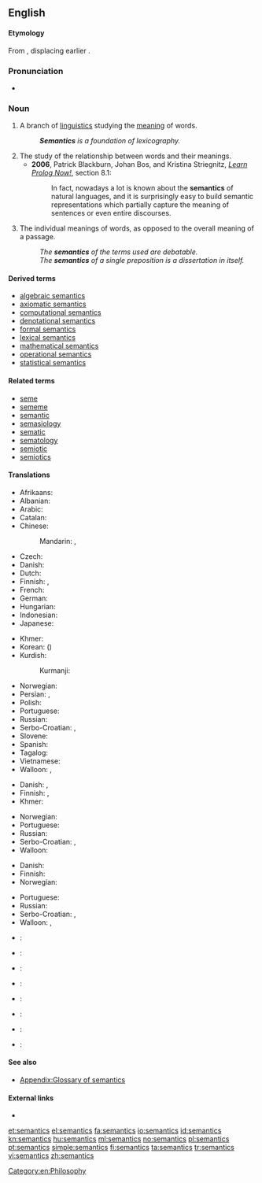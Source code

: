 ==English==

====Etymology====
From {{etyl|fr|en}} {{term|sémantique|lang=fr}}, displacing earlier {{term|semasiology|lang=en}}.

===Pronunciation===
* {{IPA|/sɪˈmæntɪks/}}

===Noun===
{{wikipedia}}
{{en-noun|-}}

# {{context|linguistics|lang=en}} A branch of [[linguistics]] studying the [[meaning]] of words. {{defdate|1893}}
#: '''''Semantics''' is a foundation of lexicography.''
# The study of the relationship between words and their meanings.
#* '''2006''', Patrick Blackburn, Johan Bos, and Kristina Striegnitz, ''[http://www.learnprolognow.org/lpnpage.php?pagetype=html&pageid=lpn-htmlse32 Learn Prolog Now!]'', section 8.1:
#*: In fact, nowadays a lot is known about the '''semantics''' of natural languages, and it is surprisingly easy to build semantic representations which partially capture the meaning of sentences or even entire discourses.
# The individual meanings of words, as opposed to the overall meaning of a passage.
#: ''The '''semantics''' of the terms used are debatable.''
#: ''The '''semantics''' of a single preposition is a dissertation in itself.''

====Derived terms====
* [[algebraic semantics]]
* [[axiomatic semantics]]
* [[computational semantics]]
* [[denotational semantics]]
* [[formal semantics]]
* [[lexical semantics]]
* [[mathematical semantics]]
* [[operational semantics]]
* [[statistical semantics]]

====Related terms====
* [[seme]]
* [[sememe]]
* [[semantic]]
* [[semasiology]]
* [[sematic]]
* [[sematology]]
* [[semiotic]]
* [[semiotics]]

====Translations====
{{trans-top|science of the meaning of words}}
* Afrikaans: {{t|af|semantiek}}
* Albanian: {{t|sq|semantikë|f}}
* Arabic: {{t|ar|علم المعاني|m|tr=ʿilm al-maʿānī|sc=Arab}}
* Catalan: {{t+|ca|semàntica|f}}
* Chinese:
*: Mandarin: {{t|cmn|語義學|sc=Hani}}, {{t+|cmn|语义学|tr=yǔyìxué|sc=Hani}}
* Czech: {{t|cs|sémantika|f}}
* Danish: {{t|da|semantik|c}}
* Dutch: {{t+|nl|semantiek|f}}
* Finnish: {{t+|fi|semantiikka}}, {{t+|fi|merkitysoppi}}
* French: {{t+|fr|sémantique|f}}
* German: {{t+|de|Semantik|f}}
* Hungarian: {{t|hu|szemantika}}
* Indonesian: {{t+|id|semantik}}
* Japanese: {{t|ja|意味論|tr=いみろん, imiron|sc=Jpan}}
{{trans-mid}}
* Khmer: {{t|km|និឃណ្ដសាស្ត្រ|sc=Khmr|tr=ni’kʰoanda’sah}}
* Korean: {{t+|ko|의미론|tr=uimiron|sc=Kore}} ({{t+|ko|意味論|sc=Kore}})
* Kurdish:
*: Kurmanji: {{t|kmr|watenasî|f}}
* Norwegian: {{t+|no|semantikk|m}}
* Persian: {{t|fa|علم معانی|tr='elm ma'âni|sc=fa-Arab}}, {{t|fa|معنی‌شناسی|tr=ma'ni-šenâsi|sc=fa-Arab}}
* Polish: {{t+|pl|semantyka|f}}
* Portuguese: {{t+|pt|semântica}}
* Russian: {{t+|ru|семантика|f|sc=Cyrl|tr=semántika}}
* Serbo-Croatian: {{t|sh|семантика|f}}, {{t|sh|semantika|f}}
* Slovene: {{t+|sl|pomenoslovje|n}}
* Spanish: {{t+|es|semántica|f}}
* Tagalog: {{t|tl|semantika}}
* Vietnamese: {{t+|vi|ngữ nghĩa học}}
* Walloon: {{t+|wa|semantike|f}}, {{t|wa|sinsyince|f}}
{{trans-bottom}}

{{trans-top|study of the relationship between words and their meanings}}
* Danish: {{t|da|semantik|c}}, {{t|da|betydningslære|c}}
* Finnish: {{t+|fi|semantiikka}}, {{t+|fi|merkitysoppi}}
* Khmer: {{t|km|និឃណ្ដសាស្ត្រ|sc=Khmr|tr=ni’kʰoanda’sah}}
{{trans-mid}}
* Norwegian: {{t+|no|semantikk|m}}
* Portuguese: {{t+|pt|semântica|f}}
* Russian: {{t+|ru|семантика|f|sc=Cyrl|tr=semántika}}
* Serbo-Croatian: {{t|sh|семантика|f}}, {{t|sh|semantika|f}}
* Walloon: {{t+|wa|semantike|f}}
{{trans-bottom}}

{{trans-top|individual meanings of words}}
* Danish: {{t|da|semantik|c}}
* Finnish: {{t+|fi|semantiikka}}
* Norwegian: {{t+|no|semantikk|m}}
{{trans-mid}}
* Portuguese: {{t+|pt|semântica|f}}
* Russian: {{t+|ru|семантика|f|sc=Cyrl|tr=semántika}}
* Serbo-Croatian: {{t|sh|семантика|f}}, {{t|sh|semantika|f}}
* Walloon: {{t+|wa|semantike|f}}, {{t|wa|sinifiance|f}}
{{trans-bottom}}

{{checktrans-top}}
* {{ttbc|nl}}: {{t+|nl|semantiek|f}}
* {{ttbc|ia}}: {{t|ia|semantica}}
* {{ttbc|it}}: {{t+|it|semantica|f}}
* {{ttbc|lt}}: {{t|lt|semantika|f}}
* {{ttbc|he}}: {{t|he|דקדוק}}
* {{ttbc|no}}: {{t+|no|semantikk|c}}
* {{ttbc|fa}}: {{t|fa|معنی‌شناسی|tr=ma'ni-shenasi}}
* {{ttbc|sv}}: {{t+|sv|semantik|c}}
{{trans-bottom}}

====See also====
* [[Appendix:Glossary of semantics]]

====External links====
<!-- Note: absent in Webster 1913 and Century 1911 -->
* {{R:OneLook}}

[[Category:en:Philosophy]]

[[et:semantics]]
[[el:semantics]]
[[fa:semantics]]
[[io:semantics]]
[[id:semantics]]
[[kn:semantics]]
[[hu:semantics]]
[[ml:semantics]]
[[no:semantics]]
[[pl:semantics]]
[[pt:semantics]]
[[simple:semantics]]
[[fi:semantics]]
[[ta:semantics]]
[[tr:semantics]]
[[vi:semantics]]
[[zh:semantics]]